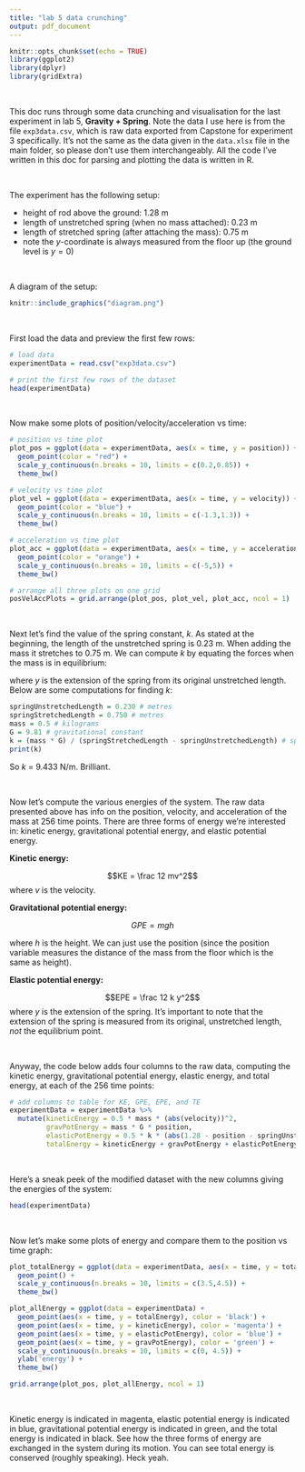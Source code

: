 ```yaml
---
title: "lab 5 data crunching"
output: pdf_document
---
```


```r
knitr::opts_chunk$set(echo = TRUE)
library(ggplot2)
library(dplyr)
library(gridExtra)
```

\ 

This doc runs through some data crunching and visualisation for the last experiment in lab 5, **Gravity + Spring**. Note the data I use here is from the file `exp3data.csv`, which is raw data exported from Capstone for experiment 3 specifically. It's not the same as the data given in the `data.xlsx` file in the main folder, so please don't use them interchangeably. All the code I've written in this doc for parsing and plotting the data is written in R. 

\ 

The experiment has the following setup:

- height of rod above the ground: 1.28 m
- length of unstretched spring (when no mass attached): 0.23 m
- length of stretched spring (after attaching the mass): 0.75 m
- note the $y$-coordinate is always measured from the floor up (the ground level is $y = 0$)

\ 

A diagram of the setup:

```r
knitr::include_graphics("diagram.png")
```
\ 

First load the data and preview the first few rows:

```r
# load data
experimentData = read.csv("exp3data.csv")

# print the first few rows of the dataset
head(experimentData)
```
\ 

Now make some plots of position/velocity/acceleration vs time:

```r
# position vs time plot
plot_pos = ggplot(data = experimentData, aes(x = time, y = position)) +
  geom_point(color = "red") +
  scale_y_continuous(n.breaks = 10, limits = c(0.2,0.85)) +
  theme_bw()

# velocity vs time plot
plot_vel = ggplot(data = experimentData, aes(x = time, y = velocity)) +
  geom_point(color = "blue") +
  scale_y_continuous(n.breaks = 10, limits = c(-1.3,1.3)) +
  theme_bw()

# acceleration vs time plot
plot_acc = ggplot(data = experimentData, aes(x = time, y = acceleration)) +
  geom_point(color = "orange") +
  scale_y_continuous(n.breaks = 10, limits = c(-5,5)) +
  theme_bw()

# arrange all three plots on one grid
posVelAccPlots = grid.arrange(plot_pos, plot_vel, plot_acc, ncol = 1)  
```
\ 

Next let's find the value of the spring constant, $k$. As stated at the beginning, the length of the unstretched spring is 0.23 m. When adding the mass it stretches to 0.75 m. We can compute $k$ by equating the forces when the mass is in equilibrium:

\begin{aligned}
  F_{\text{gravity}} &= F_{\text{spring}} \\ 
  mg &= ky \\ 
  \therefore k &= \frac{mg}{y}
\end{aligned}

where $y$ is the extension of the spring from its original unstretched length. Below are some computations for finding $k$:

```r
springUnstretchedLength = 0.230 # metres
springStretchedLength = 0.750 # metres
mass = 0.5 # kilograms
G = 9.81 # gravitational constant
k = (mass * G) / (springStretchedLength - springUnstretchedLength) # spring constant (N/m)
print(k)
```

So $k$ = 9.433 N/m. Brilliant. 

\ 

Now let's compute the various energies of the system. The raw data presented above has info on the position, velocity, and acceleration of the mass at 256 time points. There are three forms of energy we're interested in: kinetic energy, gravitational potential energy, and elastic potential energy.  

**Kinetic energy:**

$$KE = \frac 12 mv^2$$
where $v$ is the velocity. 

**Gravitational potential energy:**

$$GPE = mgh$$

where $h$ is the height. We can just use the position (since the position variable measures the distance of the mass from the floor which is the same as  height). 

**Elastic potential energy:**

$$EPE = \frac 12 k y^2$$
where $y$ is the extension of the spring. It's important to note that the extension of the spring is measured from its original, unstretched length, *not* the equilibrium point. 

\ 

Anyway, the code below adds four columns to the raw data, computing the kinetic energy, gravitational potential energy, elastic energy, and total energy, at each of the 256 time points: 

```r
# add columns to table for KE, GPE, EPE, and TE
experimentData = experimentData %>%
  mutate(kineticEnergy = 0.5 * mass * (abs(velocity))^2, 
         gravPotEnergy = mass * G * position, 
         elasticPotEnergy = 0.5 * k * (abs(1.28 - position - springUnstretchedLength))^2, 
         totalEnergy = kineticEnergy + gravPotEnergy + elasticPotEnergy)
```

\ 

Here's a sneak peek of the modified dataset with the new columns giving the energies of the system:

```r
head(experimentData)
```
\  

Now let's make some plots of energy and compare them to the position vs time graph: 

```r
plot_totalEnergy = ggplot(data = experimentData, aes(x = time, y = totalEnergy)) +
  geom_point() +
  scale_y_continuous(n.breaks = 10, limits = c(3.5,4.5)) +
  theme_bw()

plot_allEnergy = ggplot(data = experimentData) +
  geom_point(aes(x = time, y = totalEnergy), color = 'black') +
  geom_point(aes(x = time, y = kineticEnergy), color = 'magenta') +
  geom_point(aes(x = time, y = elasticPotEnergy), color = 'blue') +
  geom_point(aes(x = time, y = gravPotEnergy), color = 'green') +
  scale_y_continuous(n.breaks = 10, limits = c(0, 4.5)) +
  ylab('energy') +
  theme_bw()

grid.arrange(plot_pos, plot_allEnergy, ncol = 1)
```
\ 

Kinetic energy is indicated in magenta, elastic potential energy is indicated in blue, gravitational potential energy is indicated in green, and the total energy is indicated in black. See how the three forms of energy are exchanged in the system during its motion. You can see total energy is conserved (roughly speaking). Heck yeah. 

\ 

\ 


